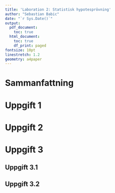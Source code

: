 ```yaml
---
title: 'Laboration 2: Statistisk hypotesprövning'
author: "Sebastian Babic"
date: "`r Sys.Date()`"
output:
  pdf_document: 
    toc: true
  html_document:
    toc: true
    df_print: paged
fontsize: 10pt
linestretch: 1.2
geometry: a4paper
---
```


# Sammanfattning



# Uppgift 1




# Uppgift 2




# Uppgift 3
## Uppgift 3.1
## Uppgift 3.2
